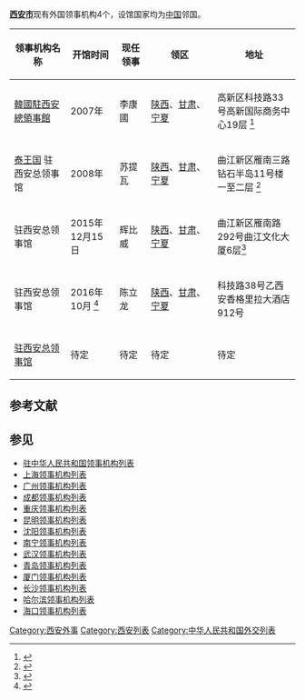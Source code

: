 '''[[西安市|西安市]]'''现有外国领事机构4个，设馆国家均为[[中华人民共和国|中国]]邻国。

{| class="wikitable sortable"
!width=200|领事机构名称
!width=120|开馆时间
!width=80|现任领事
!width=220|领区
!width=300|地址
|-
|{{flagicon|KOR}} [[韓國駐西安總領事館|韓國駐西安總領事館]] || 2007年 || 李康國 || [[陕西|陕西]]、[[甘肃|甘肃]]、[[宁夏|宁夏]] || 高新区科技路33号高新国际商务中心19层 <ref>{{citeweb|url=http://overseas.mofa.go.kr/worldlanguage/asia/chn-xian/mission/location/index.jsp|title=地址及联系方式|publisher=大韩民国驻西安总领事馆|access-date=2017-02-09|archive-date=2017-02-11|archive-url=https://web.archive.org/web/20170211080153/http://overseas.mofa.go.kr/worldlanguage/asia/chn-xian/mission/location/index.jsp|dead-url=no}}</ref>
|-
|{{Flagicon|THA}} [[泰王国|泰王国]] 驻西安总领事馆 || 2008年 || 苏提瓦 || [[陕西|陕西]]、[[甘肃|甘肃]]、[[宁夏|宁夏]] || 曲江新区雁南三路钻石半岛11号楼一至二层 <ref>{{citeweb|url=http://www.fmprc.gov.cn/chn//pds/fw/lbfw/lsgmd/t576289.htm|title=泰王国驻西安总领事馆|publisher=中华人民共和国外交部|access-date=2017-02-09|archive-date=2017-02-11|archive-url=https://web.archive.org/web/20170211155543/http://www.fmprc.gov.cn/chn//pds/fw/lbfw/lsgmd/t576289.htm|dead-url=no}}</ref>
|-
|{{KHM}} 驻西安总领事馆 || 2015年12月15日 || 辉比威 || [[陕西|陕西]]、[[甘肃|甘肃]]、[[宁夏|宁夏]] || 曲江新区雁南路292号曲江文化大厦6层<ref>{{citeweb|url=http://www.fmprc.gov.cn/chn//pds/fw/lbfw/lsgmd/t1420834.htm|title=柬埔寨王国驻西安总领事馆|publisher=中华人民共和国外交部}}</ref>
|-
|{{MYS}} 驻西安总领事馆 || 2016年10月	<ref>{{citeweb|url=http://www.xa.gov.cn/ptl/def/def/index_1121_6774_ci_trid_2296652.html|title=市长上官吉庆会见马来西亚驻西安总领事陈立龙一行|publisher=西安市人民政府网|accessdate=2017-01-24|archive-date=2017-02-11|archive-url=https://web.archive.org/web/20170211080121/http://www.xa.gov.cn/ptl/def/def/index_1121_6774_ci_trid_2296652.html|dead-url=no}}</ref> || 陈立龙 || [[陕西|陕西]]、[[甘肃|甘肃]]、[[宁夏|宁夏]] || 科技路38号乙西安香格里拉大酒店912号
|-
|{{KAZ}} [[哈萨克斯坦驻西安总领事馆|驻西安总领事馆]] || 待定 || 待定 || 待定 || 待定
|}

== 参考文献 ==
{{Reflist}}

== 参见 ==
* [[驻中华人民共和国领事机构列表|驻中华人民共和国领事机构列表]]
* [[上海领事机构列表|上海领事机构列表]]
* [[广州领事机构列表|广州领事机构列表]]
* [[成都领事机构列表|成都领事机构列表]]
* [[重庆领事机构列表|重庆领事机构列表]]
* [[昆明领事机构列表|昆明领事机构列表]]
* [[沈阳领事机构列表|沈阳领事机构列表]]
* [[南宁领事机构列表|南宁领事机构列表]]
* [[武汉领事机构列表|武汉领事机构列表]]
* [[青岛领事机构列表|青岛领事机构列表]]
* [[厦门领事机构列表|厦门领事机构列表]]
* [[长沙领事机构列表|长沙领事机构列表]]
* [[哈尔滨领事机构列表|哈尔滨领事机构列表]]
* [[海口领事机构列表|海口领事机构列表]]

[[Category:西安外事|Category:西安外事]]
[[Category:西安列表|Category:西安列表]]
[[Category:中华人民共和国外交列表|Category:中华人民共和国外交列表]]